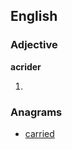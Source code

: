 ==English==

===Adjective===
'''acrider'''
# {{comparative of|[[acrid]]}}

===Anagrams===
* [[carried#English|carried]]